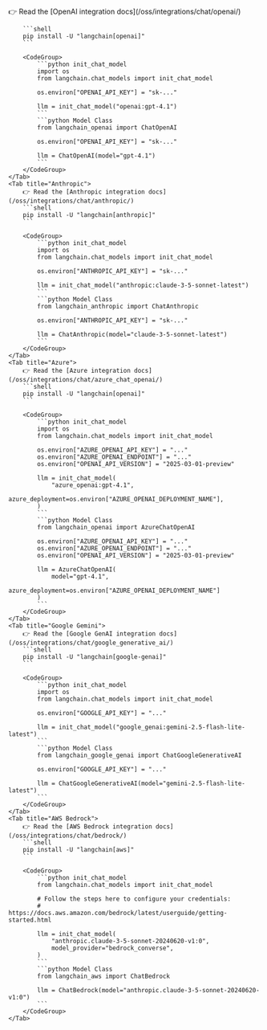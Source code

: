 <Tabs>
    <Tab title="OpenAI">
        👉 Read the [OpenAI integration docs](/oss/integrations/chat/openai/)

        ```shell
        pip install -U "langchain[openai]"
        ```

        <CodeGroup>
            ```python init_chat_model
            import os
            from langchain.chat_models import init_chat_model

            os.environ["OPENAI_API_KEY"] = "sk-..."

            llm = init_chat_model("openai:gpt-4.1")
            ```
            ```python Model Class
            from langchain_openai import ChatOpenAI

            os.environ["OPENAI_API_KEY"] = "sk-..."

            llm = ChatOpenAI(model="gpt-4.1")
            ```
        </CodeGroup>
    </Tab>
    <Tab title="Anthropic">
        👉 Read the [Anthropic integration docs](/oss/integrations/chat/anthropic/)
        ```shell
        pip install -U "langchain[anthropic]"
        ```

        <CodeGroup>
            ```python init_chat_model
            import os
            from langchain.chat_models import init_chat_model

            os.environ["ANTHROPIC_API_KEY"] = "sk-..."

            llm = init_chat_model("anthropic:claude-3-5-sonnet-latest")
            ```
            ```python Model Class
            from langchain_anthropic import ChatAnthropic

            os.environ["ANTHROPIC_API_KEY"] = "sk-..."

            llm = ChatAnthropic(model="claude-3-5-sonnet-latest")
            ```
        </CodeGroup>
    </Tab>
    <Tab title="Azure">
        👉 Read the [Azure integration docs](/oss/integrations/chat/azure_chat_openai/)
        ```shell
        pip install -U "langchain[openai]"
        ```

        <CodeGroup>
            ```python init_chat_model
            import os
            from langchain.chat_models import init_chat_model

            os.environ["AZURE_OPENAI_API_KEY"] = "..."
            os.environ["AZURE_OPENAI_ENDPOINT"] = "..."
            os.environ["OPENAI_API_VERSION"] = "2025-03-01-preview"

            llm = init_chat_model(
                "azure_openai:gpt-4.1",
                azure_deployment=os.environ["AZURE_OPENAI_DEPLOYMENT_NAME"],
            )
            ```
            ```python Model Class
            from langchain_openai import AzureChatOpenAI

            os.environ["AZURE_OPENAI_API_KEY"] = "..."
            os.environ["AZURE_OPENAI_ENDPOINT"] = "..."
            os.environ["OPENAI_API_VERSION"] = "2025-03-01-preview"

            llm = AzureChatOpenAI(
                model="gpt-4.1",
                azure_deployment=os.environ["AZURE_OPENAI_DEPLOYMENT_NAME"]
            )
            ```
        </CodeGroup>
    </Tab>
    <Tab title="Google Gemini">
        👉 Read the [Google GenAI integration docs](/oss/integrations/chat/google_generative_ai/)
        ```shell
        pip install -U "langchain[google-genai]"
        ```

        <CodeGroup>
            ```python init_chat_model
            import os
            from langchain.chat_models import init_chat_model

            os.environ["GOOGLE_API_KEY"] = "..."

            llm = init_chat_model("google_genai:gemini-2.5-flash-lite-latest")
            ```
            ```python Model Class
            from langchain_google_genai import ChatGoogleGenerativeAI

            os.environ["GOOGLE_API_KEY"] = "..."

            llm = ChatGoogleGenerativeAI(model="gemini-2.5-flash-lite-latest")
            ```
        </CodeGroup>
    </Tab>
    <Tab title="AWS Bedrock">
        👉 Read the [AWS Bedrock integration docs](/oss/integrations/chat/bedrock/)
        ```shell
        pip install -U "langchain[aws]"
        ```

        <CodeGroup>
            ```python init_chat_model
            from langchain.chat_models import init_chat_model

            # Follow the steps here to configure your credentials:
            # https://docs.aws.amazon.com/bedrock/latest/userguide/getting-started.html

            llm = init_chat_model(
                "anthropic.claude-3-5-sonnet-20240620-v1:0",
                model_provider="bedrock_converse",
            )
            ```
            ```python Model Class
            from langchain_aws import ChatBedrock

            llm = ChatBedrock(model="anthropic.claude-3-5-sonnet-20240620-v1:0")
            ```
        </CodeGroup>
    </Tab>
</Tabs>
